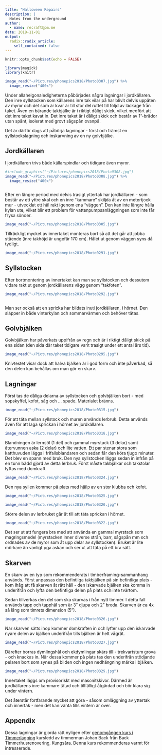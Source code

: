 ```yaml
---
title: "Halloween Repairs"
description: |
  Notes from the underground
author:
  - name: recraft@pm.me
date: 2018-11-01
output:
  radix::radix_article:
    self_contained: false
---
```


```r
knitr::opts_chunk$set(echo = FALSE)
```

```r
library(magick)
library(knitr)

image_read("~/Pictures/phonepics2018/Photo0307.jpg") %>%
  image_resize("400x")

```

Under allahelgonaledigheterna påbörjades några lagningar i jordkällaren. Den inre syllstocken som källarens inre tak vilar på har blivit delvis uppäten av myror och det som är kvar är till stor del ruttet till följd av läckage från taket. Även en bärande takbjälke är i riktigt dåligt skick, vilket medfört att det inre taket kavat in. Det inre taket är i dåligt skick och består av 1"-brädor utan spånt, isolerat med grovt sågspån ovanpå. 

Det är därför dags att påbörja lagningar - först och främst en syllstockslagning och inskarvning av en ny golvbjälke.

## Jordkällaren

I jordkällaren trivs både källarspindlar och tidigare även myror. 

```r

#include_graphics("~/Pictures/phonepics2018/Photo0308.jpg")
image_read("~/Pictures/phonepics2018/Photo0308.jpg") %>%
  image_resize("400x")
 
```

Efter en längre period med delvis trasigt yttertak har jordkällaren - som består av ett yttre skal och en inre "kammare" skiljda åt av en metertjock mur - utvecklat ett hål rakt igenom ena "väggen". Den kan inte längre hålla kylan ute, vilket blir ett problem för vattenpumpsanläggningen som inte får frysa sönder. 

```r

image_read("~/Pictures/phonepics2018/Photo0305.jpg")

```

Tillräckligt mycket av innertaket monteras bort så att det går att jobba stående (inre takhöjd är ungefär 170 cm). Hålet ut genom väggen syns då tydligt.

```r

image_read("~/Pictures/phonepics2018/Photo0291.jpg")

```

## Syllstocken

Efter bortmontering av innertaket kan man se syllstocken och dessutom vidare rakt ut genom jordkällarens vägg genom "takfoten". 

```r

image_read("~/Pictures/phonepics2018/Photo0292.jpg")
 
```

Man ser också att en spricka har bildats inuti jordkällaren, i hörnet. Den släpper in både vinterkylan och sommarvärmen och behöver tätas.

## Golvbjälken

Golvbjälken har påverkats uppifrån av regn och är i riktigt dåligt skick på ena sidan (den sida där taket tidigare varit trasigt under ett antal års tid). 

```r

image_read("~/Pictures/phonepics2018/Photo0295.jpg")

```

Knivtestet visar dock att halva bjälken är i god form och inte påverkad, så den delen kan behållas om man gör en skarv.

## Lagningar

Först tas de dåliga delarna av syllstocken och golvbjälken bort - med sopskyffel, kofot, såg och ... spade. Materialet bränns.

```r

image_read("~/Pictures/phonepics2018/Photo0315.jpg")

```

För att täta mellan syllstock och muren används lerbruk. Detta används även för att laga sprickan i hörnet av jordkällaren.
 
```r

image_read("~/Pictures/phonepics2018/Photo0318.jpg")

```

Blandningen är lermjöl (1 del) och gammal myrstack (3 delar) samt återvunnen aska (2 delar) och lite vatten. Ett par stenar stora som katthuvuden läggs i frifallsblandaren och sedan får den köra tjugo minuter. Det blev en spann med bruk. Den nya syllstocken läggs sedan in infrån på en tunn bädd gjord av detta lerbruk. Först måste takbjälkar och takstolar lyftas med domkraft.

```r

image_read("~/Pictures/phonepics2018/Photo0324.jpg")

```

Den nya syllen kommer på plats med hjälp av en stor klubba och kofot.

```r

image_read("~/Pictures/phonepics2018/Photo0325.jpg")

```

```r

image_read("~/Pictures/phonepics2018/Photo0320.jpg")

```

Större delen av lerbruket går åt till att täta sprickan i hörnet. 

```r

image_read("~/Pictures/phonepics2018/Photo0322.jpg")

```

Det ser ut att fungera bra med att använda en gammal myrstack som magringsmedel (myrstacken inner diverse strån, barr, sågspån mm och ordnades av de myror som åt upp delar av syllstocken). Bruket är lite mörkare än vanligt pga askan och ser ut att täta på ett bra sätt.

## Skarven

En skarv av en typ som rekommenderats i timberframing-sammanhang används. Först anpassas den befintliga takbjälken på sin befintliga plats - kom ihåg att få skarven åt rätt håll - den iskarvade bjälken ska komma in underifrån och lyfta den befintliga delen på plats och inte tvärtom.
 
Sedan tillverkas den del som ska skarvas i från nytt timmer. I detta fall används tapp och tapphål som är 3" djupa och 2" breda. Skarven är ca 4x så lång som timrets dimension (5").

```r

image_read("~/Pictures/phonepics2018/Photo0326.jpg")

```

När skarven sätts ihop kommer domkraften in och lyfter upp den iskarvade nyare delen av bjälken underifrån tills bjälken är helt vågrät.

```r

image_read("~/Pictures/phonepics2018/Photo0327.jpg")

```

Därefter borras dymlingshål och ekdymlingar skärs till - trekvartstum grova - och knackas in. När dessa kommer på plats tas den underifrån stödjande pelaren bort som synes på bilden och ingen nedhängning märks i bjälken.

```r

image_read("~/Pictures/phonepics2018/Photo0329.jpg")

```

Innertaket läggs om provisoriskt med masonitskivor. Därmed är jordkällarens inre kammare tätad och tillfälligt åtgärdad och bör klara sig under vintern. 

Det återstår fortfarande mycket att göra - såsom omläggning av yttertak och innertak - men det kan vänta tills vintern är över.

## Appendix {.appendix}

Dessa lagningar är gjorda rätt nyligen efter [genomgången kurs i Timmerlagning](http://www.kursmedtradition.se/kurser) kursledd av timmerman Johan Back från Back Timmerhusrenovering, Kungsåra. Denna kurs rekommenderas varmt för intresserade.

